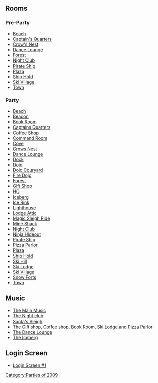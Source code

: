 

==Rooms==
===Pre-Party===
*[[Media:RoomsBeach-HolidayParty2009Pre.swf|Beach]]
*[[Media:RoomsShipquarters-HolidayParty2009Pre.swf|Captain's Quarters]]
*[[Media:RoomsShipnest-HolidayParty2009Pre.swf|Crow's Nest]]
*[[Media:RoomsLounge-HolidayParty2009Pre.swf|Dance Lounge]]
*[[Media:RoomsForest-HolidayParty2009Pre.swf|Forest]]
*[[Media:RoomsDance-HolidayParty2009Pre.swf|Night Club]]
*[[Media:RoomsShip-HolidayParty2009Pre.swf|Pirate Ship]]
*[[Media:RoomsPlaza-HolidayParty2009Pre.swf|Plaza]]
*[[Media:RoomsShiphold-HolidayParty2009Pre.swf|Ship Hold]]
*[[Media:RoomsVillage-HolidayParty2009Pre.swf|Ski Village]]
*[[Media:RoomsTown-HolidayParty2009Construction.swf|Town]]

===Party===
*[http://archives.clubpenguinwiki.info/swf.cpcheats.info/rooms/2009/christmas_december_2009/main_party/rooms/beach.swf Beach]
*[http://archives.clubpenguinwiki.info/swf.cpcheats.info/rooms/2009/christmas_december_2009/main_party/rooms/beacon.swf Beacon]
*[http://archives.clubpenguinwiki.info/swf.cpcheats.info/rooms/2009/christmas_december_2009/main_party/rooms/book.swf Book Room]
*[http://archives.clubpenguinwiki.info/swf.cpcheats.info/rooms/2009/christmas_december_2009/main_party/rooms/shipquarters.swf Captains Quarters]
*[http://archives.clubpenguinwiki.info/swf.cpcheats.info/rooms/2009/christmas_december_2009/main_party/rooms/coffee.swf Coffee Shop]
*[http://archives.clubpenguinwiki.info/swf.cpcheats.info/rooms/2009/christmas_december_2009/main_party/rooms/agentcom.swf Command Room]
*[http://archives.clubpenguinwiki.info/swf.cpcheats.info/rooms/2009/christmas_december_2009/main_party/rooms/cove.swf Cove]
*[http://archives.clubpenguinwiki.info/swf.cpcheats.info/rooms/2009/christmas_december_2009/main_party/rooms/shipnest.swf Crows Nest]
*[http://archives.clubpenguinwiki.info/swf.cpcheats.info/rooms/2009/christmas_december_2009/main_party/rooms/lounge.swf Dance Lounge]
*[http://archives.clubpenguinwiki.info/swf.cpcheats.info/rooms/2009/christmas_december_2009/main_party/rooms/dock.swf Dock]
*[http://archives.clubpenguinwiki.info/swf.cpcheats.info/rooms/2009/christmas_december_2009/main_party/rooms/dojo.swf Dojo]
*[http://archives.clubpenguinwiki.info/swf.cpcheats.info/rooms/2009/christmas_december_2009/main_party/rooms/dojoext.swf Dojo Couryard]
*[http://archives.clubpenguinwiki.info/swf.cpcheats.info/rooms/2009/christmas_december_2009/main_party/rooms/dojofire.swf Fire Dojo]
*[http://archives.clubpenguinwiki.info/swf.cpcheats.info/rooms/2009/christmas_december_2009/main_party/rooms/forest.swf Forest]
*[http://archives.clubpenguinwiki.info/swf.cpcheats.info/rooms/2009/christmas_december_2009/main_party/rooms/shop.swf Gift Shop]
*[[Media:HolidayParty2009AgentHQ.swf|HQ]]
*[http://archives.clubpenguinwiki.info/swf.cpcheats.info/rooms/2009/christmas_december_2009/main_party/rooms/berg.swf Iceberg]
*[http://archives.clubpenguinwiki.info/swf.cpcheats.info/rooms/2009/christmas_december_2009/main_party/rooms/rink.swf Ice Rink]
*[http://archives.clubpenguinwiki.info/swf.cpcheats.info/rooms/2009/christmas_december_2009/main_party/rooms/light.swf Lighthouse]
*[http://archives.clubpenguinwiki.info/swf.cpcheats.info/rooms/2009/christmas_december_2009/main_party/rooms/attic.swf Lodge Attic]
*[http://archives.clubpenguinwiki.info/swf.cpcheats.info/rooms/2009/christmas_december_2009/main_party/rooms/party.swf Magic Sleigh Ride]
*[http://archives.clubpenguinwiki.info/swf.cpcheats.info/rooms/2009/christmas_december_2009/main_party/rooms/shack.swf Mine Shack]
*[http://archives.clubpenguinwiki.info/swf.cpcheats.info/rooms/2009/christmas_december_2009/main_party/rooms/dance.swf Night Club]
*[http://archives.clubpenguinwiki.info/swf.cpcheats.info/rooms/2009/christmas_december_2009/main_party/rooms/dojohide.swf Ninja Hideout]
*[http://archives.clubpenguinwiki.info/swf.cpcheats.info/rooms/2009/christmas_december_2009/main_party/rooms/ship.swf Pirate Ship]
*[http://archives.clubpenguinwiki.info/swf.cpcheats.info/rooms/2009/christmas_december_2009/main_party/rooms/pizza.swf Pizza Parlor]
*[http://archives.clubpenguinwiki.info/swf.cpcheats.info/rooms/2009/christmas_december_2009/main_party/rooms/plaza.swf Plaza]
*[http://archives.clubpenguinwiki.info/swf.cpcheats.info/rooms/2009/christmas_december_2009/main_party/rooms/shiphold.swf Ship Hold]
*[http://archives.clubpenguinwiki.info/swf.cpcheats.info/rooms/2009/christmas_december_2009/main_party/rooms/mtn.swf Ski Hill]
*[http://archives.clubpenguinwiki.info/swf.cpcheats.info/rooms/2009/christmas_december_2009/main_party/rooms/lodge.swf Ski Lodge]
*[http://archives.clubpenguinwiki.info/swf.cpcheats.info/rooms/2009/christmas_december_2009/main_party/rooms/village.swf Ski Village]
*[http://archives.clubpenguinwiki.info/swf.cpcheats.info/rooms/2009/christmas_december_2009/main_party/rooms/forts.swf Snow Forts]
*[http://archives.clubpenguinwiki.info/swf.cpcheats.info/rooms/2009/christmas_december_2009/main_party/rooms/town.swf Town]

==Music==
*[http://archives.clubpenguinwiki.info/swf.cpcheats.info/rooms/2009/christmas_december_2009/main_party/music/254.swf The Main Music]
*[http://archives.clubpenguinwiki.info/swf.cpcheats.info/rooms/2009/christmas_december_2009/main_party/music/400.swf The Night club]
*[http://archives.clubpenguinwiki.info/swf.cpcheats.info/rooms/2009/christmas_december_2009/main_party/music/281.swf Santa's Sleigh]
*[http://archives.clubpenguinwiki.info/swf.cpcheats.info/rooms/2009/christmas_december_2009/main_party/music/255.swf The Gift shop, Coffee shop, Book Room, Ski Lodge and Pizza Parlor]
*[http://archives.clubpenguinwiki.info/swf.cpcheats.info/rooms/2009/christmas_december_2009/main_party/music/226.swf The Dance Lounge]
*[http://archives.clubpenguinwiki.info/swf.cpcheats.info/rooms/2009/christmas_december_2009/main_party/music/227.swf The Iceberg]

==Login Screen==
*[http://archives.clubpenguinwiki.info/swf.cpcheats.info/rooms/2009/christmas_december_2009/startscreen/christmas.swf Login Screen #1]
{{Parties}}

[[Category:Parties of 2009]]